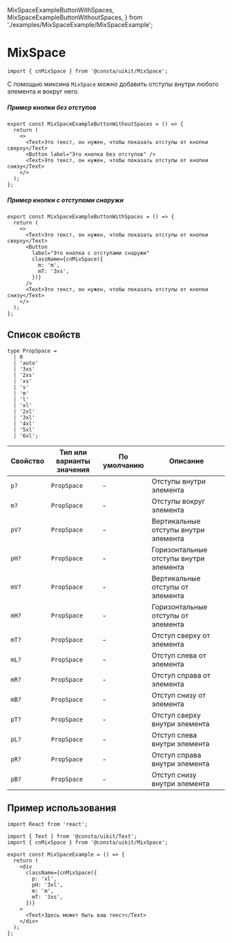   MixSpaceExampleButtonWithSpaces,
  MixSpaceExampleButtonWithoutSpaces,
} from './examples/MixSpaceExample/MixSpaceExample';

<Meta title="Mixins|MixSpace" id="MixSpace" />

# MixSpace

```tsx
import { cnMixSpace } from '@consta/uikit/MixSpace';
```

С помощью миксина `MixSpace` можно добавить отступы внутри
любого элемента и вокруг него.

##### Пример кнопки без отступов

```tsx
export const MixSpaceExampleButtonWithoutSpaces = () => {
  return (
    <>
      <Text>Это текст, он нужен, чтобы показать отступы от кнопки сверху</Text>
      <Button label="Это кнопка без отступов" />
      <Text>Это текст, он нужен, чтобы показать отступы от кнопки снизу</Text>
    </>
  );
};
```

<MixSpaceExampleButtonWithoutSpaces />

##### Пример кнопки с отступами снаружи

```tsx
export const MixSpaceExampleButtonWithSpaces = () => {
  return (
    <>
      <Text>Это текст, он нужен, чтобы показать отступы от кнопки сверху</Text>
      <Button
        label="Это кнопка с отступами снаружи"
        className={cnMixSpace({
          m: 'm',
          mT: '3xs',
        })}
      />
      <Text>Это текст, он нужен, чтобы показать отступы от кнопки снизу</Text>
    </>
  );
};
```

<MixSpaceExampleButtonWithSpaces />

## Список свойств

```tsx
type PropSpace =
  | 0
  | 'auto'
  | '3xs'
  | '2xs'
  | 'xs'
  | 's'
  | 'm'
  | 'l'
  | 'xl'
  | '2xl'
  | '3xl'
  | '4xl'
  | '5xl'
  | '6xl';
```

| Свойство | Тип или варианты значения | По умолчанию | Описание                               |
| -------- | ------------------------- | ------------ | -------------------------------------- |
| `p?`     | `PropSpace`               | -            | Отступы внутри элемента                |
| `m?`     | `PropSpace`               | -            | Отступы вокруг элемента                |
| `pV?`    | `PropSpace`               | -            | Вертикальные отступы внутри элемента   |
| `pH?`    | `PropSpace`               | -            | Горизонтальные отступы внутри элемента |
| `mV?`    | `PropSpace`               | -            | Вертикальные отступы от элемента       |
| `mH?`    | `PropSpace`               | -            | Горизонтальные отступы от элемента     |
| `mT?`    | `PropSpace`               | -            | Отступ сверху от элемента              |
| `mL?`    | `PropSpace`               | -            | Отступ слева от элемента               |
| `mR?`    | `PropSpace`               | -            | Отступ справа от элемента              |
| `mB?`    | `PropSpace`               | -            | Отступ снизу от элемента               |
| `pT?`    | `PropSpace`               | -            | Отступ сверху внутри элемента          |
| `pL?`    | `PropSpace`               | -            | Отступ слева внутри элемента           |
| `pR?`    | `PropSpace`               | -            | Отступ справа внутри элемента          |
| `pB?`    | `PropSpace`               | -            | Отступ снизу внутри элемента           |

## Пример использования

```tsx
import React from 'react';

import { Text } from '@consta/uikit/Text';
import { cnMixSpace } from '@consta/uikit/MixSpace';

export const MixSpaceExample = () => {
  return (
    <div
      className={cnMixSpace({
        p: 'xl',
        pH: '3xl',
        m: 'm',
        mT: '3xs',
      })}
    >
      <Text>Здесь может быть ваш текст</Text>
    </div>
  );
};
```
